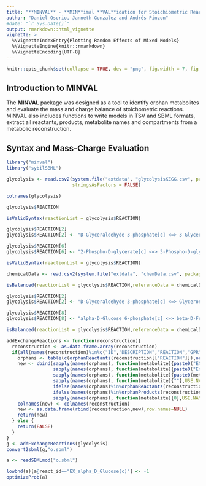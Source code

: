 ```yaml
---
title: "**MINVAL** - **MIN**imal **VAL**idation for Stoichiometric Reactions"
author: "Daniel Osorio, Janneth Gonzalez and Andrés Pinzon"
#date: "`r Sys.Date()`"
output: rmarkdown::html_vignette
vignette: >
  %\VignetteIndexEntry{Plotting Random Effects of Mixed Models}
  %\VignetteEngine{knitr::rmarkdown}
  %\VignetteEncoding{UTF-8}
---
```

```r
knitr::opts_chunk$set(collapse = TRUE, dev = "png", fig.width = 7, fig.height = 5, message = FALSE, warning = FALSE)
```
## Introduction to MINVAL
The **MINVAL** package was designed as a tool to identify orphan metabolites and evaluate the mass and charge balance of stoichometric reactions. MINVAL also includes functions to write models in TSV and SBML formats, extract all reactants, products, metabolite names and compartments from a metabolic reconstruction.

## Syntax and Mass-Charge Evaluation
```r
library("minval")
library("sybilSBML")
```

```r
glycolysis <- read.csv2(system.file("extdata", "glycolysisKEGG.csv", package = "minval"),
                        stringsAsFactors = FALSE)
```
```r
colnames(glycolysis)
```

```r
glycolysis$REACTION
```

```r
isValidSyntax(reactionList = glycolysis$REACTION)
```

```r
glycolysis$REACTION[2]
glycolysis$REACTION[2] <- "D-Glyceraldehyde 3-phosphate[c] <=> 3 Glycerone phosphate[c]"
```

```r
glycolysis$REACTION[6]
glycolysis$REACTION[6] <- "2-Phospho-D-glycerate[c] <=> 3-Phospho-D-glycerate[c]"
```
```r
isValidSyntax(reactionList = glycolysis$REACTION)
```

```r
chemicalData <- read.csv2(system.file("extdata", "chemData.csv", package = "minval"))
```
```r
isBalanced(reactionList = glycolysis$REACTION,referenceData = chemicalData,ids = "NAME",mFormula = "FORMULA")
```
```r
glycolysis$REACTION[2]
glycolysis$REACTION[2] <- "D-Glyceraldehyde 3-phosphate[c] <=> Glycerone phosphate[c]"
```
```r
glycolysis$REACTION[8]
glycolysis$REACTION[8] <- "alpha-D-Glucose 6-phosphate[c] <=> beta-D-Fructose 6-phosphate[c]"
```
```r
isBalanced(reactionList = glycolysis$REACTION,referenceData = chemicalData,ids = "NAME",mFormula = "FORMULA")
```



```r
addExchangeReactions <- function(reconstruction){
  reconstruction <- as.data.frame.array(reconstruction)
  if(all(names(reconstruction)%in%c("ID","DESCRIPTION","REACTION","GPR","LOWER.BOUND","UPPER.BOUND","OBJECTIVE"))){
    orphans <- table(c(orphanReactants(reconstruction[["REACTION"]]),orphanProducts(reconstruction[["REACTION"]])))
    new <- cbind(sapply(names(orphans), function(metabolite){paste0("EX_",metabolites(metabolite,woCompartment = TRUE),"(",compartments(metabolite),")")},USE.NAMES = FALSE),
                 sapply(names(orphans), function(metabolite){paste0("Exchange of ", metabolites(metabolite,woCompartment = TRUE))},USE.NAMES = FALSE),
                 sapply(names(orphans), function(metabolite){paste0(metabolite," <=>")},USE.NAMES = FALSE),
                 sapply(names(orphans), function(metabolite){""},USE.NAMES = FALSE),
                 ifelse(names(orphans)%in%orphanReactants(reconstruction[["REACTION"]]),-1000,0),
                 ifelse(names(orphans)%in%orphanProducts(reconstruction[["REACTION"]]),1000,0),
                 sapply(names(orphans), function(metabolite){0},USE.NAMES = FALSE))
    colnames(new) <- colnames(reconstruction)
    new <- as.data.frame(rbind(reconstruction,new),row.names=NULL)
    return(new)
  } else {
    return(FALSE)
  }
}
g <- addExchangeReactions(glycolysis)
convert2sbml(g,"o.sbml")
```
```r
a <- readSBMLmod("o.sbml")
```
```r
lowbnd(a)[a@react_id=="EX_alpha_D_Glucose(c)"] <- -1
optimizeProb(a)
```